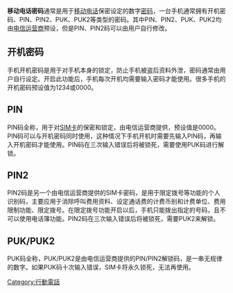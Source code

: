 {{Unreferenced |time=2010-07-03T07:46:05+00:00 }}
'''移动电话密码'''通常是用于[[移动电话|移动电话]]保密设定的数字[[密码|密码]]，一台手机通常拥有开机密码、PIN、PIN2、PUK、PUK2等类型的密码。其中PIN、PIN2、PUK、PUK2均由[[电信公司|电信运营商]]预设，但是PIN、PIN2码可以由用户自行修改。

== 开机密码 ==
手机开机密码是用于对手机本身的锁定，防止手机被盗后资料外泄，密码通常由用户自行设定。开启此功能后，手机每次开机均需要输入密码才能使用。很多手机的开机密码预设值为1234或0000。

== PIN ==
PIN码全称{{lang|en|Personal Identification Number}}，用于对[[SIM卡|SIM卡]]的保密和锁定，由电信运营商提供，预设值是0000。PIN码可以与开机密码同时使用，这种情况下手机开机时需要先输入PIN码，再输入开机密码才能使用。PIN码在三次输入错误后将被锁死，需要使用PUK码进行解锁。

== PIN2 ==
PIN2码是另一个由电信运营商提供的SIM卡密码，是用于限定拨号等功能的个人识别码，主要应用于消除呼叫费用资料、设定通话费的计费币别和计费单位、费用限制功能、限定拨号。在限定拨号功能开启以后，手机只能拨出指定的号码，且不可以使用电话簿功能。PIN2码在三次输入错误后将被锁死，需要PUK2来解锁。

== PUK/PUK2 ==
PUK码全称{{lang|en|Personal Identification Number Unlock Key}}，PUK/PUK2是由电信运营商提供的PIN/PIN2解锁码，是一串无规律的数字。如果PUK码十次输入错误，SIM卡将永久锁死，无法再使用。
[[Category:行動電話|Category:行動電話]]